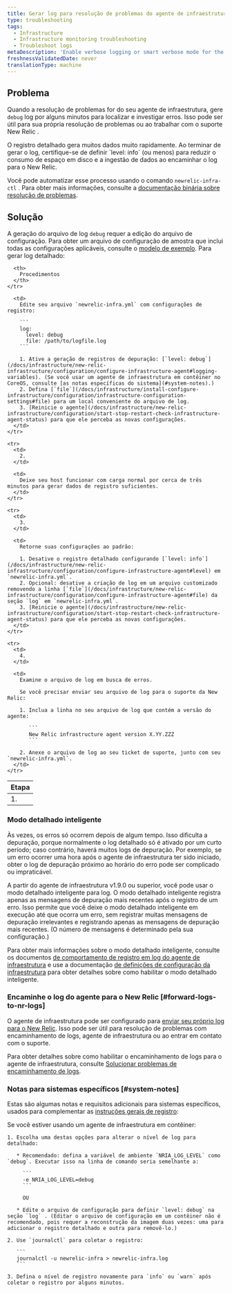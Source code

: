 ```yaml
---
title: Gerar log para resolução de problemas do agente de infraestrutura
type: troubleshooting
tags:
  - Infrastructure
  - Infrastructure monitoring troubleshooting
  - Troubleshoot logs
metaDescription: 'Enable verbose logging or smart verbose mode for the New Relic infrastructure agent, then collect about 3 to 5 minutes worth of data to help troubleshoot.'
freshnessValidatedDate: never
translationType: machine
---
```


## Problema

Quando a resolução de problemas for do seu agente de infraestrutura, gere `debug` log por alguns minutos para localizar e investigar erros. Isso pode ser útil para sua própria resolução de problemas ou ao trabalhar com o suporte New Relic .

<Callout variant="important">
  O registro detalhado gera muitos dados muito rapidamente. Ao terminar de gerar o log, certifique-se de definir `level: info` (ou menos) para reduzir o consumo de espaço em disco e a ingestão de dados ao encaminhar o log para o New Relic.
</Callout>

Você pode automatizar esse processo usando o comando `newrelic-infra-ctl` . Para obter mais informações, consulte a [documentação binária sobre resolução de problemas](/docs/infrastructure/install-configure-manage-infrastructure/manage-your-agent/troubleshoot-running-agent).

## Solução

A geração do arquivo de log `debug` requer a edição do arquivo de configuração. Para obter um arquivo de configuração de amostra que inclui todas as configurações aplicáveis, consulte o [modelo de exemplo](/docs/infrastructure/new-relic-infrastructure/configuration/infrastructure-config-file-template-newrelic-infrayml). Para gerar log detalhado:

<table>
  <thead>
    <tr>
      <th>
        Etapa
      </th>

      <th>
        Procedimentos
      </th>
    </tr>
  </thead>

  <tbody>
    <tr>
      <td>
        1.
      </td>

      <td>
        Edite seu arquivo `newrelic-infra.yml` com configurações de registro:

        ```
        log:
          level: debug
          file: /path/to/logfile.log
        ```

        1. Ative a geração de registros de depuração: [`level: debug`](/docs/infrastructure/new-relic-infrastructure/configuration/configure-infrastructure-agent#logging-variables). (Se você usar um agente de infraestrutura em contêiner no CoreOS, consulte [as notas específicas do sistema](#system-notes).)
        2. Defina [`file`](/docs/infrastructure/install-configure-infrastructure/configuration/infrastructure-configuration-settings#file) para um local conveniente do arquivo de log.
        3. [Reinicie o agente](/docs/infrastructure/new-relic-infrastructure/configuration/start-stop-restart-check-infrastructure-agent-status) para que ele perceba as novas configurações.
      </td>
    </tr>

    <tr>
      <td>
        2.
      </td>

      <td>
        Deixe seu host funcionar com carga normal por cerca de três minutos para gerar dados de registro suficientes.
      </td>
    </tr>

    <tr>
      <td>
        3.
      </td>

      <td>
        Retorne suas configurações ao padrão:

        1. Desative o registro detalhado configurando [`level: info`](/docs/infrastructure/new-relic-infrastructure/configuration/configure-infrastructure-agent#level) em `newrelic-infra.yml`.
        2. Opcional: desative a criação de log em um arquivo customizado removendo a linha [`file`](/docs/infrastructure/new-relic-infrastructure/configuration/configure-infrastructure-agent#file) da seção `log` em `newrelic-infra.yml`.
        3. [Reinicie o agente](/docs/infrastructure/new-relic-infrastructure/configuration/start-stop-restart-check-infrastructure-agent-status) para que ele perceba as novas configurações.
      </td>
    </tr>

    <tr>
      <td>
        4.
      </td>

      <td>
        Examine o arquivo de log em busca de erros.

        Se você precisar enviar seu arquivo de log para o suporte da New Relic:

        1. Inclua a linha no seu arquivo de log que contém a versão do agente:

           ```
           New Relic infrastructure agent version X.YY.ZZZ
           ```

        2. Anexe o arquivo de log ao seu ticket de suporte, junto com seu `newrelic-infra.yml`.
      </td>
    </tr>
  </tbody>
</table>

### Modo detalhado inteligente

Às vezes, os erros só ocorrem depois de algum tempo. Isso dificulta a depuração, porque normalmente o log detalhado só é ativado por um curto período; caso contrário, haverá muitos logs de depuração. Por exemplo, se um erro ocorrer uma hora após o agente de infraestrutura ter sido iniciado, obter o log de depuração próximo ao horário do erro pode ser complicado ou impraticável.

A partir do agente de infraestrutura v1.9.0 ou superior, você pode usar o modo detalhado inteligente para log. O modo detalhado inteligente registra apenas as mensagens de depuração mais recentes após o registro de um erro. Isso permite que você deixe o modo detalhado inteligente em execução até que ocorra um erro, sem registrar muitas mensagens de depuração irrelevantes e registrando apenas as mensagens de depuração mais recentes. (O número de mensagens é determinado pela sua configuração.)

Para obter mais informações sobre o modo detalhado inteligente, consulte os documentos [de comportamento de registro em log do agente de infraestrutura](/docs/infrastructure/infrastructure-troubleshooting/troubleshoot-logs/infrastructure-agent-logging-behavior#smart-verbose-mode) e use a documentação [de definições de configuração da infraestrutura](/docs/infrastructure/install-configure-manage-infrastructure/configuration/infrastructure-configuration-settings#verbose) para obter detalhes sobre como habilitar o modo detalhado inteligente.

### Encaminhe o log do agente para o New Relic [#forward-logs-to-nr-logs]

O agente de infraestrutura pode ser configurado para [enviar seu próprio log para o New Relic](/docs/logs/new-relic-logs/get-started/introduction-new-relic-logs). Isso pode ser útil para resolução de problemas com encaminhamento de logs, agente de infraestrutura ou ao entrar em contato com o suporte.

Para obter detalhes sobre como habilitar o encaminhamento de logs para o agente de infraestrutura, consulte [Solucionar problemas de encaminhamento de logs](/docs/logs/enable-new-relic-logs/1-enable-logs/forward-your-logs-using-new-relic-infrastructure#troubleshoot).

### Notas para sistemas específicos [#system-notes]

Estas são algumas notas e requisitos adicionais para sistemas específicos, usados para complementar as [instruções gerais de registro](#verbose):

<CollapserGroup>
  <Collapser
    id="coreos"
    title="Agente conteinerizado"
  >
    Se você estiver usando um agente de infraestrutura em contêiner:

    1. Escolha uma destas opções para alterar o nível de log para detalhado:

       * Recomendado: defina a variável de ambiente `NRIA_LOG_LEVEL` como `debug`. Executar isso na linha de comando seria semelhante a:

         ```
         -e NRIA_LOG_LEVEL=debug
         ```

         OU

       * Edite o arquivo de configuração para definir `level: debug` na seção `log` . (Editar o arquivo de configuração em um contêiner não é recomendado, pois requer a reconstrução da imagem duas vezes: uma para adicionar o registro detalhado e outra para removê-lo.)

    2. Use `journalctl` para coletar o registro:

       ```
       journalctl -u newrelic-infra > newrelic-infra.log
       ```

    3. Defina o nível de registro novamente para `info` ou `warn` após coletar o registro por alguns minutos.
  </Collapser>
</CollapserGroup>
